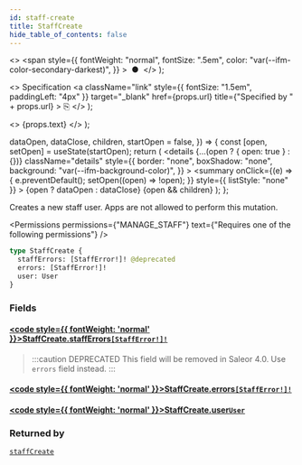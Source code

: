 ```yaml
---
id: staff-create
title: StaffCreate
hide_table_of_contents: false
---
```


  <>
    <span
      style={{
        fontWeight: "normal",
        fontSize: ".5em",
        color: "var(--ifm-color-secondary-darkest)",
      }}
    >
      &nbsp;●&nbsp;
    </span>
  </>
);

  <>
    Specification
    <a
      className="link"
      style={{ fontSize: "1.5em", paddingLeft: "4px" }}
      target="\_blank"
      href={props.url}
      title={"Specified by " + props.url}
    >
      ⎘
    </a>
  </>
);

  <>
    <span className={props.class}>{props.text}</span>
  </>
);


  dataOpen,
  dataClose,
  children,
  startOpen = false,
}) => {
  const [open, setOpen] = useState(startOpen);
  return (
    <details
      {...(open ? { open: true } : {})}
      className="details"
      style={{
        border: "none",
        boxShadow: "none",
        background: "var(--ifm-background-color)",
      }}
    >
      <summary
        onClick={(e) => {
          e.preventDefault();
          setOpen((open) => !open);
        }}
        style={{ listStyle: "none" }}
      >
        {open ? dataOpen : dataClose}
      </summary>
      {open && children}
    </details>
  );
};

Creates a new staff user. Apps are not allowed to perform this mutation.

<Permissions
  permissions={"MANAGE_STAFF"}
  text={"Requires one of the following permissions"}
/>

```graphql
type StaffCreate {
  staffErrors: [StaffError!]! @deprecated
  errors: [StaffError!]!
  user: User
}
```

### Fields

#### [<code style={{ fontWeight: 'normal' }}>StaffCreate.<b>staffErrors</b></code>](#)<Bullet />[`[StaffError!]!`](../../../api-reference/users/objects/staff-error) <Badge class="badge badge--deprecated badge--secondary" text="deprecated"/> <Badge class="badge badge--secondary" text="non-null"/> <Badge class="badge badge--secondary" text="object"/>

> :::caution DEPRECATED
> This field will be removed in Saleor 4.0. Use `errors` field instead.
> :::

#### [<code style={{ fontWeight: 'normal' }}>StaffCreate.<b>errors</b></code>](#)<Bullet />[`[StaffError!]!`](../../../api-reference/users/objects/staff-error) <Badge class="badge badge--secondary" text="non-null"/> <Badge class="badge badge--secondary" text="object"/>

>

#### [<code style={{ fontWeight: 'normal' }}>StaffCreate.<b>user</b></code>](#)<Bullet />[`User`](../../../api-reference/users/objects/user) <Badge class="badge badge--secondary" text="object"/>

>

### Returned by

[`staffCreate`](../../../api-reference/users/mutations/staff-create) <Badge class="badge badge--secondary" text="mutation"/>

